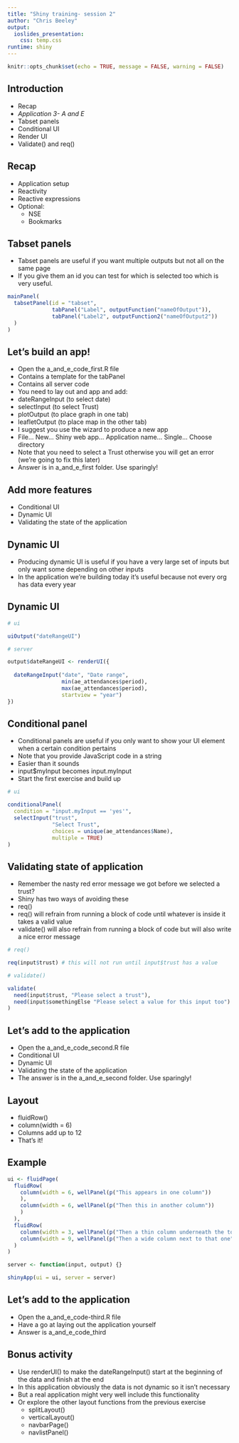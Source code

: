 ```yaml
---
title: "Shiny training- session 2"
author: "Chris Beeley"
output: 
  ioslides_presentation:
    css: temp.css
runtime: shiny
---
```


```r

knitr::opts_chunk$set(echo = TRUE, message = FALSE, warning = FALSE)

```

## Introduction

* Recap
* *Application 3- A and E*
* Tabset panels
* Conditional UI
* Render UI
* Validate() and req()

## Recap

* Application setup
* Reactivity
* Reactive expressions
* Optional:
    * NSE
    * Bookmarks

## Tabset panels

* Tabset panels are useful if you want multiple outputs but not all on the same page
* If you give them an id you can test for which is selected too which is very useful.

```r

mainPanel(
  tabsetPanel(id = "tabset",
              tabPanel("Label", outputFunction("nameOfOutput")),
              tabPanel("Label2", outputFunction2("nameOfOutput2"))
  )
)

```

## Let's build an app!

* Open the a_and_e_code_first.R file
* Contains a template for the tabPanel
* Contains all server code
* You need to lay out and app and add:
* dateRangeInput (to select date)
* selectInput (to select Trust)
* plotOutput (to place graph in one tab)
* leafletOutput (to place map in the other tab)
* I suggest you use the wizard to produce a new app
* File... New... Shiny web app... Application name... Single... Choose directory
* Note that you need to select a Trust otherwise you will get an error (we're going to fix this later)
* Answer is in a_and_e_first folder. Use sparingly!

## Add more features

* Conditional UI
* Dynamic UI
* Validating the state of the application

## Dynamic UI

* Producing dynamic UI is useful if you have a very large set of inputs but only want some depending on other inputs
* In the application we're building today it's useful because not every org has data every year

## Dynamic UI

```r

# ui

uiOutput("dateRangeUI")

# server

output$dateRangeUI <- renderUI({
  
  dateRangeInput("date", "Date range", 
                 min(ae_attendances$period), 
                 max(ae_attendances$period),
                 startview = "year")
})

```

## Conditional panel

* Conditional panels are useful if you only want to show your UI element when a certain condition pertains
* Note that you provide JavaScript code in a string
* Easier than it sounds
* input$myInput becomes input.myInput
* Start the first exercise and build up

```r

# ui

conditionalPanel(
  condition = "input.myInput == 'yes'",
  selectInput("trust",
              "Select Trust",
              choices = unique(ae_attendances$Name),
              multiple = TRUE)
)

```

## Validating state of application

* Remember the nasty red error message we got before we selected a trust?
* Shiny has two ways of avoiding these
* req()
* req() will refrain from running a block of code until whatever is inside it takes a valid value
* validate() will also refrain from running a block of code but will also write a nice error message

```r

# req()

req(input$trust) # this will not run until input$trust has a value

# validate()

validate(
  need(input$trust, "Please select a trust"),
  need(input$somethingElse "Please select a value for this input too")
)

```

## Let's add to the application

* Open the a_and_e_code_second.R file
* Conditional UI
* Dynamic UI
* Validating the state of the application
* The answer is in the a_and_e_second folder. Use sparingly!

## Layout

* fluidRow()
* column(width = 6)
* Columns add up to 12
* That's it!

## Example

```r

ui <- fluidPage(
  fluidRow(
    column(width = 6, wellPanel(p("This appears in one column"))
    ),
    column(width = 6, wellPanel(p("Then this in another column"))
    )
  ),
  fluidRow(
    column(width = 3, wellPanel(p("Then a thin column underneath the top row"))),
    column(width = 9, wellPanel(p("Then a wide column next to that one")))
  )
)

server <- function(input, output) {}

shinyApp(ui = ui, server = server)

```

## Let's add to the application

* Open the a_and_e_code-third.R file
* Have a go at laying out the application yourself
* Answer is a_and_e_code_third

## Bonus activity

* Use renderUI() to make the dateRangeInput() start at the beginning of the data and finish at the end
* In this application obviously the data is not dynamic so it isn't necessary
* But a real application might very well include this functionality
* Or explore the other layout functions from the previous exercise 
    * splitLayout()
    * verticalLayout()
    * navbarPage()
    * navlistPanel()
